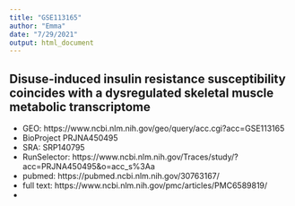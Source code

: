 ```yaml
---
title: "GSE113165"
author: "Emma"
date: "7/29/2021"
output: html_document
---
```


## Disuse-induced insulin resistance susceptibility coincides with a dysregulated skeletal muscle metabolic transcriptome

- GEO: https://www.ncbi.nlm.nih.gov/geo/query/acc.cgi?acc=GSE113165
- BioProject PRJNA450495
- SRA: SRP140795
- RunSelector: https://www.ncbi.nlm.nih.gov/Traces/study/?acc=PRJNA450495&o=acc_s%3Aa
- pubmed: https://pubmed.ncbi.nlm.nih.gov/30763167/
- full text: https://www.ncbi.nlm.nih.gov/pmc/articles/PMC6589819/
-





